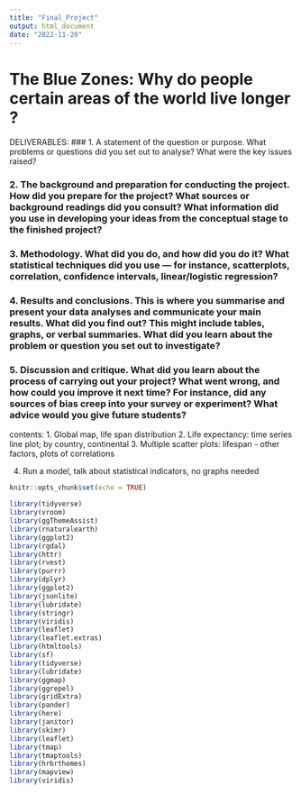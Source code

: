 ```yaml
---
title: "Final_Project"
output: html_document
date: "2022-11-20"
---
```


# The Blue Zones: Why do people certain areas of the world live longer ? 

DELIVERABLES: 
###  1. A statement of the question or purpose. What problems or questions did you set out to analyse? What were the key issues raised? 


### 2. The background and preparation for conducting the project. How did you prepare for the project? What sources or background readings did you consult? What information did you use in developing your ideas from the conceptual stage to the finished project? 


### 3. Methodology. What did you do, and how did you do it? What statistical techniques did you use — for instance, scatterplots, correlation, confidence intervals, linear/logistic regression? 


### 4. Results and conclusions. This is where you summarise and present your data analyses and communicate your main results. What did you find out? This might include tables, graphs, or verbal summaries. What did you learn about the problem or question you set out to investigate? 


### 5. Discussion and critique. What did you learn about the process of carrying out your project? What went wrong, and how could you improve it next time? For instance, did any sources of bias creep into your survey or experiment? What advice would you give future students? 


contents:
1. Global map, life span distribution
2. Life expectancy: time series line plot; by country, continental
3. Multiple scatter plots: lifespan - other factors, plots of correlations

4. Run a model, talk about statistical indicators, no graphs needed

```r
knitr::opts_chunk$set(echo = TRUE)

library(tidyverse)
library(vroom)
library(ggThemeAssist)
library(rnaturalearth)
library(ggplot2)
library(rgdal)
library(httr)
library(rvest)
library(purrr)
library(dplyr)
library(ggplot2)
library(jsonlite)
library(lubridate)
library(stringr)
library(viridis)
library(leaflet)
library(leaflet.extras)
library(htmltools)
library(sf)
library(tidyverse)
library(lubridate)
library(ggmap)
library(ggrepel)
library(gridExtra)
library(pander)
library(here)
library(janitor)
library(skimr)
library(leaflet)
library(tmap)
library(tmaptools)
library(hrbrthemes)
library(mapview)
library(viridis)
```

